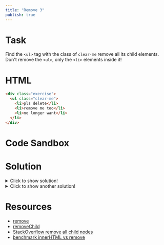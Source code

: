 ```yaml
---
title: "Remove 3"
publish: true
---
```


# Task

Find the `<ul>` tag with the class of `clear-me` remove all its child elements. Don't remove the `<ul>`, only the `<li>` elements inside it!

# HTML

```html
<div class="exercise">
  <ul class="clear-me">
    <li>pls delete</li>
    <li>remove me too</li>
    <li>no longer want</li>
  </li>
</div>
```

# Code Sandbox
<Sandbox src="/dom-10.html" />

# Solution

<details>
  <summary>Click to show solution!</summary>

```javascript
const ul = document.querySelector(".clear-me")
ul.innerHTML = ""
```

</details>


<details>
  <summary>Click to show another solution!</summary>

```javascript
const ul = document.querySelector(".clear-me")
while(ul.firstChild) {
  ul.firstChild.remove()
}
```

</details>

# Resources

- [remove](https://developer.mozilla.org/en-US/docs/Web/API/ChildNode/remove)
- [removeChild](https://developer.mozilla.org/en-US/docs/Web/API/Node/removeChild)
- [StackOverflow remove all child nodes](https://stackoverflow.com/questions/3955229/remove-all-child-elements-of-a-dom-node-in-javascript)
- [benchmark innerHTML vs remove](https://www.measurethat.net/Benchmarks/Show/6910/0/innerhtml-vs-removechild-vs-remove)
